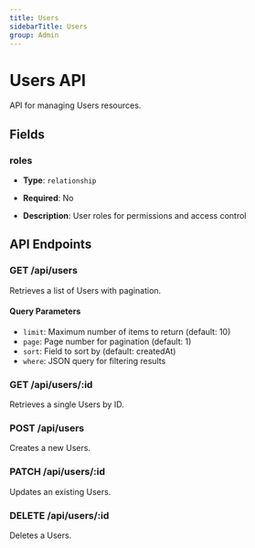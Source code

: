```yaml
---
title: Users
sidebarTitle: Users
group: Admin
---
```


# Users API

API for managing Users resources.

## Fields

### roles

- **Type**: `relationship`
- **Required**: No

- **Description**: User roles for permissions and access control

## API Endpoints

### GET /api/users

Retrieves a list of Users with pagination.

#### Query Parameters

- `limit`: Maximum number of items to return (default: 10)
- `page`: Page number for pagination (default: 1)
- `sort`: Field to sort by (default: createdAt)
- `where`: JSON query for filtering results

### GET /api/users/:id

Retrieves a single Users by ID.

### POST /api/users

Creates a new Users.

### PATCH /api/users/:id

Updates an existing Users.

### DELETE /api/users/:id

Deletes a Users.
